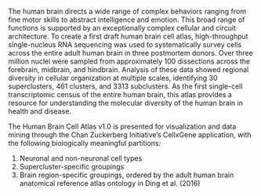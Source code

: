 The human brain directs a wide range of complex behaviors ranging from fine motor skills to abstract intelligence and emotion. This broad range of functions is supported by an exceptionally complex cellular and circuit architecture. To create a first draft human brain cell atlas, high-throughput single-nucleus RNA sequencing was used to systematically survey cells across the entire adult human brain in three postmortem donors. Over three million nuclei were sampled from approximately 100 dissections across the forebrain, midbrain, and hindbrain. Analysis of these data showed regional diversity in cellular organization at multiple scales, identifying 30 superclusters, 461 clusters, and 3313 subclusters. As the first single-cell transcriptomic census of the entire human brain, this atlas provides a resource for understanding the molecular diversity of the human brain in health and disease.

The Human Brain Cell Atlas v1.0 is presented for visualization and data mining through the Chan Zuckerberg Initiative’s CellxGene application, with the following biologically meaningful partitions:

1. Neuronal and non-neuronal cell types
1. Supercluster-specific groupings
1. Brain region-specific groupings, ordered by the adult human brain anatomical reference atlas ontology in Ding et al. (2016)
